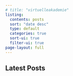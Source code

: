 ```yaml
---
# title: "virtuelleakademie"
listing:
  contents: posts
  sort: "date desc"
  type: default
  categories: true
  sort-ui: true
  filter-ui: true
page-layout: full
---
```

<!-- 
::: {.welcome-headline .gradient-text}
Welcome to Virtuelle Akademie
:::

A modern academic platform combining innovative teaching and cutting-edge research. -->

<!-- ::: {.content-grid}

::: {.feature-card}
### [Teaching](teaching/)

Explore courses, teaching philosophy, and educational resources designed to foster learning and engagement.

- Current Courses
- Teaching Philosophy  
- Student Resources
- Educational Materials
:::

::: {.feature-card}
### [Research](research/)

Discover ongoing projects, publications, and collaborative research initiatives pushing the boundaries of knowledge.

- Current Projects
- Publications
- Collaborations
- Research Networks
:::

::: -->

## Latest Posts


